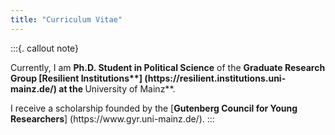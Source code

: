 ```yaml
---
title: "Curriculum Vitae"
---
```


:::{. callout note}

Currently, I am **Ph.D. Student in Political Science** of the **Graduate Research Group [Resilient Institutions**] (https://resilient.institutions.uni-mainz.de/) at the **University of Mainz**.

I receive a scholarship founded by the [**Gutenberg Council for Young Researchers**] (https://www.gyr.uni-mainz.de/).
:::



